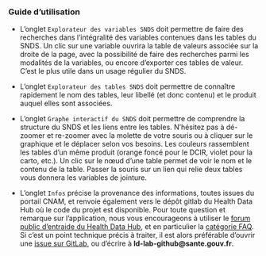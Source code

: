 ### Guide d'utilisation

- L’onglet `Explorateur des variables SNDS` doit permettre de faire des recherches dans l’intégralité des variables contenues dans les tables du SNDS. Un clic sur une variable ouvrira la table de valeurs associée sur la droite de la page, avec la possibilité de faire des recherches parmi les modalités de la variables, ou encore d’exporter ces tables de valeur. C’est le plus utile dans un usage régulier du SNDS.

- L’onglet `Explorateur des tables SNDS` doit permettre de connaître rapidement le nom des tables, leur libellé (et donc contenu) et le produit auquel elles sont associées.

- L’onglet `Graphe interactif du SNDS` doit permettre de comprendre la structure du SNDS et les liens entre les tables. N’hésitez pas à dé-zoomer et re-zoomer avec la molette de votre souris ou à cliquer sur le graphique et le déplacer selon vos besoins.
Les couleurs rassemblent les tables d’un même produit (orange foncé pour le DCIR, violet pour la carto, etc.). Un clic sur le nœud d’une table permet de voir le nom et le contenu de la table. Passer la souris sur un lien qui relie deux tables vous donnera les variables de jointure.

- L’onglet `Infos` précise la provenance des informations, toutes issues du portail CNAM, et renvoie également vers le dépôt gitlab du Health Data Hub où le code du projet est disponible. Pour toute question et remarque sur l'application, nous vous encourageons à utiliser le [forum public d'entraide du Health Data Hub](https://entraide.health-data-hub.fr/), et en particulier la [catégorie FAQ](https://entraide.health-data-hub.fr/c/faq). Si c'est un point technique précis à traiter, il est alors préférable d'ouvrir une [issue sur GitLab](https://gitlab.com/healthdatahub/dico-snds/issues), ou d'écrire à **ld-lab-github@sante.gouv.fr**.
